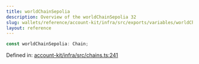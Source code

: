 ```yaml
---
title: worldChainSepolia
description: Overview of the worldChainSepolia 32
slug: wallets/reference/account-kit/infra/src/exports/variables/worldChainSepolia
layout: reference
---
```


```ts
const worldChainSepolia: Chain;
```

Defined in: [account-kit/infra/src/chains.ts:241](https://github.com/alchemyplatform/aa-sdk/blob/923a52171f7246172caf350853843e6680197da9/account-kit/infra/src/chains.ts#L241)
